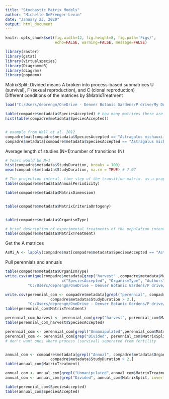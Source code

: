 ```yaml
---
title: "Stochastic Matrix Models"
author: "Michelle DePrenger-Levin"
date: "January 23, 2020"
output: html_document
---
```



```r
knitr::opts_chunk$set(fig.width=12, fig.height=8, fig.path='Figs/',
                      echo=FALSE, warning=FALSE, message=FALSE)
```


```r
library(raster)
library(gstat)
library(virtualspecies)
library(DiagrammeR)
library(diagram)
library(popdemo)

```


MatrixSplit: Divided means A broken into process-based submatrices U (survival), F (sexual reproduction), and C (clonal reproduction)  
Different conditions of the matrices by $MatrixTreatment
```r


load("C:/Users/deprengm/OneDrive - Denver Botanic Gardens/P drive/My Documents/UCDenver_phd/Dissertation/PVA/Paniw etal/patterns_temporal_autocorrelation-master/COMPADRE_v.4.0.0.RData")

table(compadre$metadata$SpeciesAccepted) # how many matrixes there are per species
hist(table(compadre$metadata$SpeciesAccepted))


# example from Wall et al. 2012 
compadre$mat[compadre$metadata$SpeciesAccepted == "Astragalus michauxii"]
compadre$metadata[compadre$metadata$SpeciesAccepted == "Astragalus michauxii",] # 4 for a three year study, all same location, one unmanipulated, one burned current year, 1yr post, 2yr post

```
Average length of studies (N+1):number of transitions (N)
```r
# Years would be N+1
hist(compadre$metadata$StudyDuration, breaks = 100)
mean(compadre$metadata$StudyDuration, na.rm = TRUE) # 7.07

# The projection interal, time step of the transition matrix. as a proportion of a year; i.e. 0.1 would be 36.5 days; 0.1666 would be 60 days; 0.5  would be 6 month
table(compadre$metadata$AnnualPeriodicity)

table(compadre$metadata$MatrixDimension)


table(compadre$metadata$MatrixCriteriaOntogeny)


table(compadre$metadata$OrganismType)

# brief description of experimental treatments of the population intentially imposed by humans
table(compadre$metadata$MatrixTreatment)
```


Get the A matrices   
```r
AsMi_A <- lapply(compadre$mat[compadre$metadata$SpeciesAccepted == "Astragalus michauxii"], '[[', 1)


```


Pull perennials and annuals 
```r

table(compadre$metadata$OrganismType)
write.csv(unique(compadre$metadata[grep("harvest" ,compadre$metadata$MatrixTreatment),
                         c("SpeciesAccepted", "OrganismType", "Authors","Journal","YearPublication")]), 
          "C:/Users/deprengm/OneDrive - Denver Botanic Gardens/P drive/My Documents/UCDenver_phd/Dissertation/PVA/COMPADRE_harvestmatrices.csv")

write.csv(perennial_com <- compadre$metadata[grepl("perennial", compadre$metadata$OrganismType) &
                    compadre$metadata$StudyDuration > 2,], 
          "C:/Users/deprengm/OneDrive - Denver Botanic Gardens/P drive/My Documents/UCDenver_phd/Dissertation/PVA/COMPADRE_perennialmatrices.csv")
table(perennial_com$MatrixTreatment)

perennial_com_harvest <- perennial_com[grep("harvest", perennial_com$MatrixTreatment),]
table(perennial_com_harvest$SpeciesAccepted)

perennial_com <- perennial_com[grepl("Unmanipulated",perennial_com$MatrixTreatment),]
perennial_com <- perennial_com[grep("Divided", perennial_com$MatrixSplit, invert = TRUE),] 
# don't want ones where process (survival) seperated from fertility


annual_com <- compadre$metadata[grepl("Annual", compadre$metadata$OrganismType) &
                    compadre$metadata$StudyDuration > 2,]
table(annual_com$MatrixTreatment)

annual_com <- annual_com[grepl("Unmanipulated",annual_com$MatrixTreatment),]
annual_com <- annual_com[grep("Divided", annual_com$MatrixSplit, invert = TRUE),] 

table(perennial_com$SpeciesAccepted)
table(annual_com$SpeciesAccepted)

```





